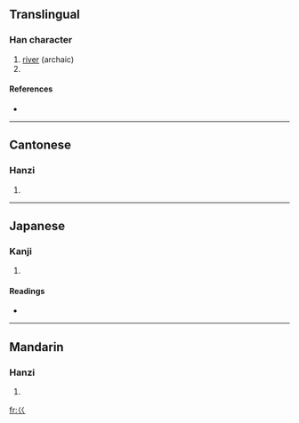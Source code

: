 {{also|«|巛}}
==Translingual==
{{Han stroke|[[Image:巜-order.gif]]}}

===Han character===
{{Han char|rn=47|rad=巛|as=00|sn=3|four=|canj=女女 (VV), X女女 (XVV)}}

# [[river]] (archaic)
# {{defn|Han|sort=巛00}}

====References====
* {{Han ref|kx=0323.220|dkj=08672|dj=0624.060|hdz=10049.070|uh=5DDC|ud=24028}}

----

==Cantonese==

===Hanzi===
{{yue-hanzi|jyut=kui2|y=kúi}}

# {{defn|Cantonese}}

----

==Japanese==

===Kanji===
{{ja-kanji|grade=9|rs=巛00}}

# {{defn|Japanese}}

====Readings====
* {{ja-readings|on=[[かい]] (kai), [[け]] (ke), [[かん]] (kan)|kun=}}

----

==Mandarin==

===Hanzi===
{{cmn-hanzi|pin=[[guì]] ([[gui4]]), [[kuài]] ([[kuai4]])|wg=kuei<sup>4</sup>, k'uai<sup>4</sup>}}

# {{defn|Mandarin}}

[[fr:巜]]
